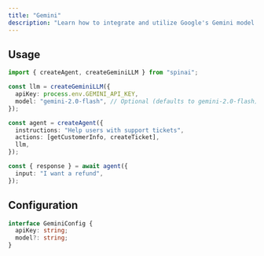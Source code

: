 ```yaml
---
title: "Gemini"
description: "Learn how to integrate and utilize Google's Gemini model with SpinAI for advanced language learning and generation tasks."
---
```


## Usage

```typescript
import { createAgent, createGeminiLLM } from "spinai";

const llm = createGeminiLLM({
  apiKey: process.env.GEMINI_API_KEY,
  model: "gemini-2.0-flash", // Optional (defaults to gemini-2.0-flash)
});

const agent = createAgent({
  instructions: "Help users with support tickets",
  actions: [getCustomerInfo, createTicket],
  llm,
});

const { response } = await agent({
  input: "I want a refund",
});
```

## Configuration

```typescript
interface GeminiConfig {
  apiKey: string;
  model?: string;
}
```
